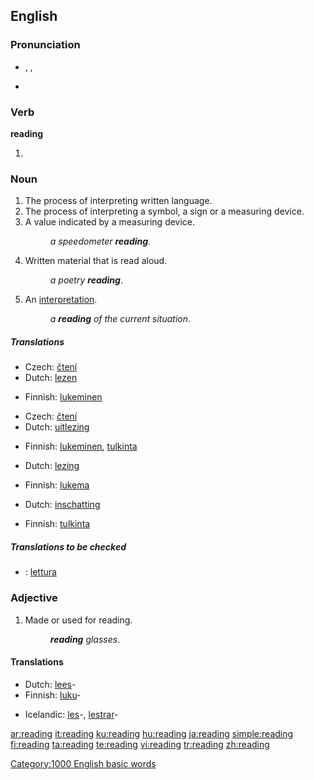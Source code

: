 {{see|Reading}}
{{wikipedia|reading (disambiguation)}}
==English==
{{rank|broke|waiting|political|774|reading|German|seven|notice}}

===Pronunciation===
* {{enPR|rēd'ĭng}}, {{IPA|/ˈriːdɪŋ/}}, {{SAMPA|/"ri:dIN/}}
* {{audio|en-us-reading.ogg|Audio (US)}}
*: {{rhymes|iːdɪŋ}}

===Verb===
'''reading'''

# {{present participle of|[[read]]}}

===Noun===
{{wikipedia}}
{{en-noun|s|-}}

# The process of interpreting written language.
# The process of interpreting a symbol, a sign or a measuring device.
# A value indicated by a measuring device.
#: ''a speedometer '''reading'''''.
# Written material that is read aloud.
#: ''a poetry '''reading'''''.
# An [[interpretation]].
#: ''a '''reading''' of the current situation''.

=====Translations=====
{{trans-top|the process of interpreting written language}}
* Czech: [[čtení]] {{n}}
* Dutch: [[lezen]] {{n}}
{{trans-mid}}
* Finnish: [[lukeminen]]
{{trans-bottom}}

{{trans-top|the process of interpreting a symbol}}
* Czech: [[čtení]] {{n}}
* Dutch: [[uitlezing]] {{f}}
{{trans-mid}}
* Finnish: [[lukeminen]], [[tulkinta]]
{{trans-bottom}}

{{trans-top|a value indicated by a measuring device}}
* Dutch: [[lezing]] {{f}}
{{trans-mid}}
* Finnish: [[lukema]]
{{trans-bottom}}

{{trans-top|written material that is read aloud}}
* Dutch: [[inschatting]] {{f}}
{{trans-mid}}
{{trans-bottom}}

{{trans-top|an interpretation}}
* Finnish: [[tulkinta]]
{{trans-mid}}
{{trans-bottom}}

=====Translations to be checked=====
{{checktrans}}
* {{ttbc|Italian}}: [[lettura]] {{f}}

===Adjective===
{{en-adj|-}}

# Made or used for reading.
#: '''''reading''' glasses''.

====Translations====
{{trans-top|made or used for reading}}
* Dutch: [[lees]]-
* Finnish: [[luku]]-
{{trans-mid}}
* Icelandic: [[les]]-, [[lestrar]]-
{{trans-bottom}}

[[Category:1000 English basic words]]

[[ar:reading]]
[[it:reading]]
[[ku:reading]]
[[hu:reading]]
[[ja:reading]]
[[simple:reading]]
[[fi:reading]]
[[ta:reading]]
[[te:reading]]
[[vi:reading]]
[[tr:reading]]
[[zh:reading]]